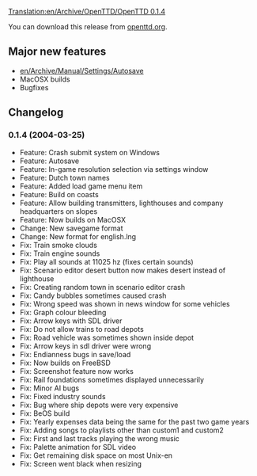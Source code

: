[[Translation:en/Archive/OpenTTD/OpenTTD 0.1.4]]

{{en/Archive/OpenTTD/Navigation}}
{{en/Archive/OpenTTD/NaviPrevNext|prev=en/Archive/OpenTTD/OpenTTD 0.1.3|next=en/Archive/OpenTTD/OpenTTD 0.2.0|date=2004-03-25}}

You can download this release from [http://www.openttd.org/download-stable/0.1.4 openttd.org].

==Major new features==
* [[en/Archive/Manual/Settings/Autosave]]
* MacOSX builds
* Bugfixes

==Changelog==
===0.1.4 (2004-03-25)===
* Feature: Crash submit system on Windows
* Feature: Autosave
* Feature: In-game resolution selection via settings window
* Feature: Dutch town names
* Feature: Added load game menu item
* Feature: Build on coasts
* Feature: Allow building transmitters, lighthouses and company headquarters on slopes
* Feature: Now builds on MacOSX
* Change: New savegame format
* Change: New format for english.lng
* Fix: Train smoke clouds
* Fix: Train engine sounds
* Fix: Play all sounds at 11025 hz (fixes certain sounds)
* Fix: Scenario editor desert button now makes desert instead of lighthouse
* Fix: Creating random town in scenario editor crash
* Fix: Candy bubbles sometimes caused crash
* Fix: Wrong speed was shown in news window for some vehicles
* Fix: Graph colour bleeding
* Fix: Arrow keys with SDL driver
* Fix: Do not allow trains to road depots
* Fix: Road vehicle was sometimes shown inside depot
* Fix: Arrow keys in sdl driver were wrong
* Fix: Endianness bugs in save/load
* Fix: Now builds on FreeBSD
* Fix: Screenshot feature now works
* Fix: Rail foundations sometimes displayed unnecessarily
* Fix: Minor AI bugs
* Fix: Fixed industry sounds
* Fix: Bug where ship depots were very expensive
* Fix: BeOS build
* Fix: Yearly expenses data being the same for the past two game years
* Fix: Adding songs to playlists other than custom1 and custom2
* Fix: First and last tracks playing the wrong music
* Fix: Palette animation for SDL video
* Fix: Get remaining disk space on most Unix-en
* Fix: Screen went black when resizing